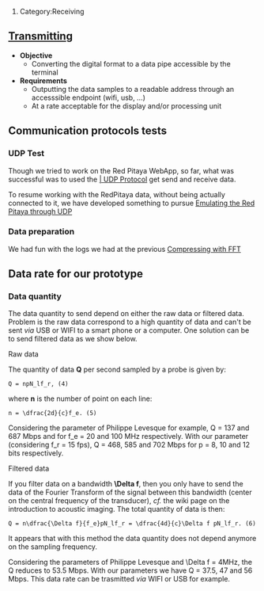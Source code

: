 # Category:Receiving

== '''[[:Category:Transmitting|Transmitting]]''' ==
*'''Objective'''
**Converting the digital format to a data pipe accessible by the terminal
*'''Requirements'''
**Outputting the data samples to a readable address through an accesssible endpoint (wifi, usb, …)
**At a rate acceptable for the display and/or processing unit

== Communication protocols tests ==
=== UDP Test ===

Though we tried to work on the Red Pitaya WebApp, so far, what was successful was to used the [http://echopen.org/index.php?title=V0.0_Sprint_log_-_Getting_an_image#Soft_so_far | UDP Protocol] get send and receive data.

To resume working with the RedPitaya data, without being actually connected to it, we have developed something to pursue [[Emulating the Red Pitaya through UDP]]

=== Data preparation ===

We had fun with the logs we had at the previous [[Compressing with FFT]]

==Data rate for our prototype==

{{Template:DefiningTheImage}}

===Data quantity===

The data quantity to send depend on either the raw data or filtered data. Problem is the raw data correspond to a high quantity of data and can't be sent ''via'' USB or WIFI to a smart phone or a computer. One solution can be to send filtered data as we show below.

; Raw data

The quantity of data '''Q''' per second sampled by a probe is given by:

 Q = npN_lf_r, (4)

where '''n''' is the number of point on each line:

 n = \dfrac{2d}{c}f_e. (5)

Considering the parameter of Philippe Levesque for example, Q = 137 and 687 Mbps and for f_e = 20 and 100 MHz respectively. With our parameter (considering f_r = 15 fps), Q = 468, 585 and 702 Mbps for p = 8, 10 and 12 bits respectively.

; Filtered data

If you filter data on a bandwidth '''\Delta f''', then you only have to send the data of the Fourier Transform of the signal between this bandwidth (center on the central frequency of the transducer), ''cf.'' the wiki page on the introduction to acoustic imaging. The total quantity of data is then:

 Q = n\dfrac{\Delta f}{f_e}pN_lf_r = \dfrac{4d}{c}\Delta f pN_lf_r. (6)

It appears that with this method the data quantity does not depend anymore on the sampling frequency.

Considering the parameters of Philippe Levesque and \Delta f = 4MHz, the Q reduces to 53.5 Mbps. With our parameters we have Q = 37.5, 47 and 56 Mbps. This data rate can be trasmitted ''via'' WIFI or USB for example.